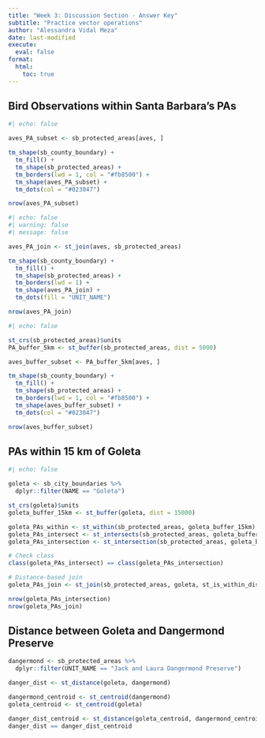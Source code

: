 ```yaml
---
title: "Week 3: Discussion Section - Answer Key"
subtitle: "Practice vector operations"
author: "Alessandra Vidal Meza"
date: last-modified
execute: 
  eval: false
format:
  html:
    toc: true
---
```


## Bird Observations within Santa Barbara's PAs

```r
#| echo: false

aves_PA_subset <- sb_protected_areas[aves, ]

tm_shape(sb_county_boundary) +
  tm_fill() +
  tm_shape(sb_protected_areas) +
  tm_borders(lwd = 1, col = "#fb8500") +
  tm_shape(aves_PA_subset) +
  tm_dots(col = "#023047")

nrow(aves_PA_subset)
```

```r
#| echo: false
#| warning: false
#| message: false

aves_PA_join <- st_join(aves, sb_protected_areas)

tm_shape(sb_county_boundary) +
  tm_fill() +
  tm_shape(sb_protected_areas) +
  tm_borders(lwd = 1) +
  tm_shape(aves_PA_join) +
  tm_dots(fill = "UNIT_NAME")

nrow(aves_PA_join)
```

```r
#| echo: false

st_crs(sb_protected_areas)$units
PA_buffer_5km <- st_buffer(sb_protected_areas, dist = 5000)

aves_buffer_subset <- PA_buffer_5km[aves, ]

tm_shape(sb_county_boundary) +
  tm_fill() +
  tm_shape(sb_protected_areas) +
  tm_borders(lwd = 1, col = "#fb8500") +
  tm_shape(aves_buffer_subset) +
  tm_dots(col = "#023047")

nrow(aves_buffer_subset)
```

## PAs within 15 km of Goleta 

```r
#| echo: false

goleta <- sb_city_boundaries %>%
  dplyr::filter(NAME == "Goleta")

st_crs(goleta)$units
goleta_buffer_15km <- st_buffer(goleta, dist = 15000)

goleta_PAs_within <- st_within(sb_protected_areas, goleta_buffer_15km)
goleta_PAs_intersect <- st_intersects(sb_protected_areas, goleta_buffer_15km)
goleta_PAs_intersection <- st_intersection(sb_protected_areas, goleta_buffer_15km)

# Check class
class(goleta_PAs_intersect) == class(goleta_PAs_intersection)

# Distance-based join
goleta_PAs_join <- st_join(sb_protected_areas, goleta, st_is_within_distance, dist = 15000)

nrow(goleta_PAs_intersection)
nrow(goleta_PAs_join)
```

## Distance between Goleta and Dangermond Preserve

```r
dangermond <- sb_protected_areas %>%
  dplyr::filter(UNIT_NAME == "Jack and Laura Dangermond Preserve")

danger_dist <- st_distance(goleta, dangermond)

dangermond_centroid <- st_centroid(dangermond)
goleta_centroid <- st_centroid(goleta)

danger_dist_centroid <- st_distance(goleta_centroid, dangermond_centroid)
danger_dist == danger_dist_centroid
```
